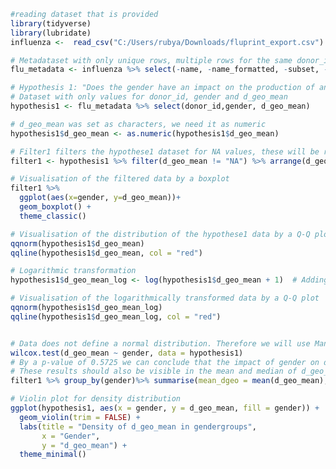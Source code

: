 
```r
#reading dataset that is provided
library(tidyverse)
library(lubridate)
influenza <-  read_csv("C:/Users/rubya/Downloads/fluprint_export.csv")

# Metadataset with only unique rows, multiple rows for the same donor_id are removed + without any cel-related values 
flu_metadata <- influenza %>% select(-name, -name_formatted, -subset, -units, -data, -mesurment_id, -assay) %>% distinct()

# Hypothesis 1: "Does the gender have an impact on the production of antibodies?"
# Dataset with only values for donor_id, gender and d_geo_mean
hypothesis1 <- flu_metadata %>% select(donor_id,gender, d_geo_mean)

# d_geo_mean was set as characters, we need it as numeric
hypothesis1$d_geo_mean <- as.numeric(hypothesis1$d_geo_mean)

# Filter1 filters the hypothese1 dataset for NA values, these will be removed. By the arrange() function the d_geo_mean valuesa are sorted. 
filter1 <- hypothesis1 %>% filter(d_geo_mean != "NA") %>% arrange(d_geo_mean)

# Visualisation of the filtered data by a boxplot 
filter1 %>%
  ggplot(aes(x=gender, y=d_geo_mean))+
  geom_boxplot() +
  theme_classic()

# Visualisation of the distribution of the hypothese1 data by a Q-Q plot.
qqnorm(hypothesis1$d_geo_mean)
qqline(hypothesis1$d_geo_mean, col = "red")

# Logarithmic transformation
hypothesis1$d_geo_mean_log <- log(hypothesis1$d_geo_mean + 1)  # Adding 1 to avoid log(0)

# Visualisation of the logarithmically transformed data by a Q-Q plot
qqnorm(hypothesis1$d_geo_mean_log)
qqline(hypothesis1$d_geo_mean_log, col = "red")


# Data does not define a normal distribution. Therefore we will use Mann-Whitney U-test (Wilcoxon rank-sum test)
wilcox.test(d_geo_mean ~ gender, data = hypothesis1)
# By a p-value of 0.5725 we can conclude that the impact of gender on d_geo_mean is not significant(p<0.05).
# These results should also be visible in the mean and median of d_geo_mean in the two genders. 
filter1 %>% group_by(gender)%>% summarise(mean_dgeo = mean(d_geo_mean), median_dgeo = median(d_geo_mean))

# Violin plot for density distribution
ggplot(hypothesis1, aes(x = gender, y = d_geo_mean, fill = gender)) +
  geom_violin(trim = FALSE) +
  labs(title = "Density of d_geo_mean in gendergroups",
       x = "Gender",
       y = "d_geo_mean") +
  theme_minimal()
```

